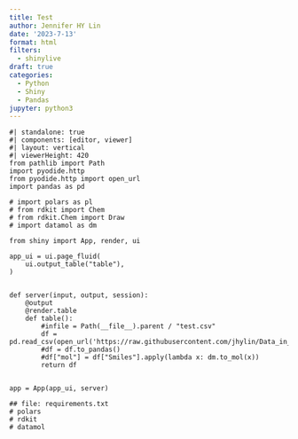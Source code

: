 ```yaml
---
title: Test
author: Jennifer HY Lin
date: '2023-7-13'
format: html
filters:
  - shinylive
draft: true
categories:
  - Python
  - Shiny
  - Pandas
jupyter: python3
---
```


::: column-screen-inset
``` shinylive-python
#| standalone: true
#| components: [editor, viewer]
#| layout: vertical
#| viewerHeight: 420
from pathlib import Path
import pyodide.http
from pyodide.http import open_url
import pandas as pd

# import polars as pl
# from rdkit import Chem
# from rdkit.Chem import Draw
# import datamol as dm

from shiny import App, render, ui

app_ui = ui.page_fluid(
    ui.output_table("table"),
)


def server(input, output, session):
    @output
    @render.table
    def table():
        #infile = Path(__file__).parent / "test.csv"
        df = pd.read_csv(open_url('https://raw.githubusercontent.com/jhylin/Data_in_life_blog/main/posts/15_app_test/df_ai.csv'))
        #df = df.to_pandas()
        #df["mol"] = df["Smiles"].apply(lambda x: dm.to_mol(x))
        return df


app = App(app_ui, server)

## file: requirements.txt
# polars
# rdkit
# datamol
```
:::
